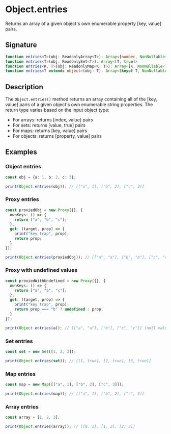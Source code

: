 # Object.entries

Returns an array of a given object's own enumerable property [key, value] pairs.

## Signature

```ts
function entries<T>(obj: ReadonlyArray<T>): Array<[number, NonNullable<T>]>
function entries<T>(obj: ReadonlySet<T>): Array<[T, true]>
function entries<K, T>(obj: ReadonlyMap<K, T>): Array<[K, NonNullable<T>]>
function entries<T extends object>(obj: T): Array<[keyof T, NonNullable<T[keyof T]>]>
```

## Description

The `Object.entries()` method returns an array containing all of the [key, value] pairs of a given object's own enumerable string properties. The return type varies based on the input object type:
- For arrays: returns [index, value] pairs
- For sets: returns [value, true] pairs
- For maps: returns [key, value] pairs
- For objects: returns [property, value] pairs

## Examples

### Object entries

```ts
const obj = {a: 1, b: 2, c: 3};

print(Object.entries(obj)); // [["a", 1], ["b", 2], ["c", 3]]
```

### Proxy entries

```ts
const proxiedObj = new Proxy({}, {
  ownKeys: () => {
    return ["a", "b", "c"];
  },
  get: (target, prop) => {
    print("key trap", prop);
    return prop;
  }
});

print(Object.entries(proxiedObj)); // [["a", "a"], ["b", "b"], ["c", "c"]] (prints "key trap a", "key trap b", "key trap c")
```

### Proxy with undefined values

```ts
const proxiedWithUndefined = new Proxy({}, {
  ownKeys: () => {
    return ["a", "b", "c"];
  },
  get: (target, prop) => {
    print("key trap", prop);
    return prop === "b" ? undefined : prop;
  }
});

print(Object.entries(a)); // [["a", "a"], ["b"], ["c", "c"]] (null values are not included)
```

### Set entries

```ts
const set = new Set([1, 2, 3]);

print(Object.entries(set)); // [[1, true], [2, true], [3, true]]
```

### Map entries

```ts
const map = new Map([["a", 1], ["b", 2], ["c", 3]]);

print(Object.entries(map)); // [["a", 1], ["b", 2], ["c", 3]]
```

### Array entries

```ts
const array = [1, 2, 3];

print(Object.entries(array)); // [[0, 1], [1, 2], [2, 3]]
```